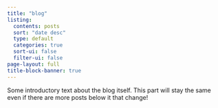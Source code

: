 ```yaml
---
title: "blog"
listing:
  contents: posts
  sort: "date desc"
  type: default
  categories: true
  sort-ui: false
  filter-ui: false
page-layout: full
title-block-banner: true
---
```


Some introductory text about the blog itself. This part will stay the same even if there are more posts below it that change!

